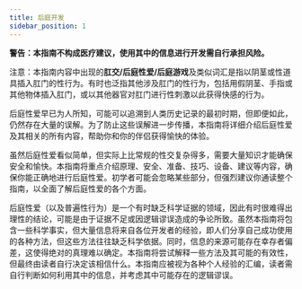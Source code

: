 ```yaml
---
title: 后庭开发
sidebar_position: 1
---
```


**警告：本指南不构成医疗建议，使用其中的信息进行开发需自行承担风险。**

注意：本指南内容中出现的**肛交/后庭性爱/后庭游戏**及类似词汇是指以阴茎或性道具插入肛门的性行为。有时也泛指其他涉及肛门的性行为，包括用假阴茎、手指或其他物体插入肛门，或以其他器官对肛门进行性刺激以此获得快感的行为。

后庭性爱早已为人所知，可能可以追溯到人类历史记录的最初时期，但即便如此，仍然存在大量的误解。为了防止这些误解进一步传播，本指南将详细介绍后庭性爱及其相关的所有内容，帮助你和你的伴侣获得愉快的体验。

虽然后庭性爱看似简单，但实际上比常规的性交复杂得多，需要大量知识才能确保安全和愉快。本指南将重点介绍原理、安全、准备、技巧、设备、建议等内容，确保你能正确地进行后庭性爱。初学者可能会忽略某些部分，但强烈建议你通读整个指南，以全面了解后庭性爱的各个方面。

后庭性爱（以及普遍性行为）是一个有时缺乏科学证据的领域，因此有时很难得出理性的结论，可能是由于证据不足或因逻辑谬误造成的争论所致。虽然本指南将包含一些科学事实，但大量信息将来自各位开发者的经验，即人们分享自己成功使用的各种方法，但这些方法往往缺乏科学依据。同时，信息的来源可能存在幸存者偏差，这使得绝对的真理难以确定。本指南将尝试解释一些方法及其可能的有效性，但最终由读者自行决定该相信什么。本指南应被视为各种个人经验的汇编，读者需自行判断如何利用其中的信息，并考虑其中可能存在的逻辑谬误。

